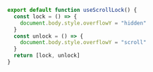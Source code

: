 ```javascript
export default function useScrollLock() {
  const lock = () => {
    document.body.style.overflowY = "hidden"
  }
  const unlock = () => {
    document.body.style.overflowY = "scroll"
  }
  return [lock, unlock]
}
```
